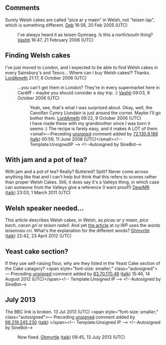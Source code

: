 <article id="1529446" title=Talk:Welsh cake>
	<talkpage id="1529446" title="Talk:Welsh cake">
{{WikiProject Food and drink|class=stub|importance=low}}
{{WikiProject Wales|class=stub|importance=low}}

==Comments==
Surely Welsh cakes are called &quot;pice ar y maen&quot; in Welsh, not &quot;teisen lap&quot;, which is something different. [[User:Deb|Deb]] 16:56, 20 Feb 2005 (UTC)

:I've always heard it as teisen Gymraeg.  Is this a north/south thing? [[User:Vashti|Vashti]] 16:47, 21 February 2006 (UTC)

==Finding Welsh cakes==
I've just moved to London, and I expected to be able to find Welsh cakes in every Sainsbury's and Tesco... Where can I buy Welsh cakes!? Thanks. [[User:LordAmeth|LordAmeth]] 21:17, 8 October 2006 (UTC)
:...you can't get them in London?  They're in every supermarket here in Cardiff - maybe you should consider a day trip. :) [[User:Vashti|Vashti]] 09:03, 9 October 2006 (UTC)
::Yeah, see, that's what I was surprised about. Okay, well, the Canolfan Cymry Llundain is just around the corner. Maybe I'll go bother them. [[User:LordAmeth|LordAmeth]] 09:22, 9 October 2006 (UTC)
::I have made these with my grandmother since I was born it seems :) The recipe is farely easy, and it makes A LOT of them.  &lt;small&gt;—Preceding [[Wikipedia:Signatures|unsigned]] comment added by [[Special:Contributions/72.130.9.188|72.130.9.188]] ([[User talk:72.130.9.188|talk]]) 00:59, 11 June 2008 (UTC)&lt;/small&gt;&lt;!-- Template:UnsignedIP --&gt; &lt;!--Autosigned by SineBot--&gt;

== With jam and a pot of tea? ==

With jam and a pot of tea? Really? Buttered? Split? Never come across anything like that and I can't help but think that this refers to scones rather than proper Welsh Cakes. Still, it does say it's a Valleys thing, in which case can someone from the Valleys give a reference (I want proof!) [[User:DewiMR|DewiMR]] ([[User talk:DewiMR|talk]]) 23:03, 1 March 2011 (UTC)

== Welsh speaker needed... ==

This article describes Welsh cakes, in Welsh, as ''picau ar y maen'', ''pice bach'', ''cacen gri'' or ''teisen radell''.  And yet [[:cy:Teisen gri|the article]] at cy:WP uses the words ''teisennau cri''.  What's the explanation for the different words?  [[User:Ghmyrtle|Ghmyrtle]] ([[User talk:Ghmyrtle|talk]]) 22:42, 23 April 2012 (UTC)

== Yeast cake section? ==

If they use self-raising flour, why are they listed in the Yeast Cake section of the Cake catagory?  &lt;span style=&quot;font-size: smaller;&quot; class=&quot;autosigned&quot;&gt;— Preceding [[Wikipedia:Signatures|unsigned]] comment added by [[Special:Contributions/83.70.170.48|83.70.170.48]] ([[User talk:83.70.170.48|talk]]) 15:46, 14 August 2012 (UTC)&lt;/span&gt;&lt;!-- Template:Unsigned IP --&gt; &lt;!--Autosigned by SineBot--&gt;

==July 2013==
The BBC link is broken. 13 Jul 2013 (UTC)  &lt;span style=&quot;font-size: smaller;&quot; class=&quot;autosigned&quot;&gt;— Preceding [[Wikipedia:Signatures|unsigned]] comment added by [[Special:Contributions/66.219.245.230|66.219.245.230]] ([[User talk:66.219.245.230|talk]]) &lt;/span&gt;&lt;!-- Template:Unsigned IP --&gt; &lt;!--Autosigned by SineBot--&gt;
:Now fixed.  [[User:Ghmyrtle|Ghmyrtle]] ([[User talk:Ghmyrtle|talk]]) 09:45, 13 July 2013 (UTC)
	</talkpage>
</article>
